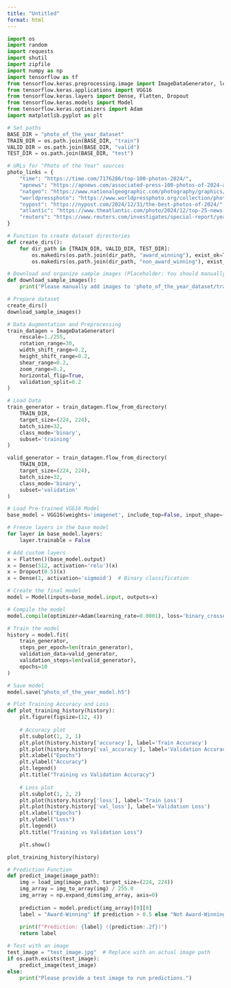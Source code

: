 ```yaml
---
title: "Untitled"
format: html
---
```


```python
import os
import random
import requests
import shutil
import zipfile
import numpy as np
import tensorflow as tf
from tensorflow.keras.preprocessing.image import ImageDataGenerator, load_img, img_to_array
from tensorflow.keras.applications import VGG16
from tensorflow.keras.layers import Dense, Flatten, Dropout
from tensorflow.keras.models import Model
from tensorflow.keras.optimizers import Adam
import matplotlib.pyplot as plt

# Set paths
BASE_DIR = "photo_of_the_year_dataset"
TRAIN_DIR = os.path.join(BASE_DIR, "train")
VALID_DIR = os.path.join(BASE_DIR, "valid")
TEST_DIR = os.path.join(BASE_DIR, "test")

# URLs for "Photo of the Year" sources
photo_links = {
    "time": "https://time.com/7176286/top-100-photos-2024/",
    "apnews": "https://apnews.com/associated-press-100-photos-of-2024-an-epic-catalog-of-humanity",
    "natgeo": "https://www.nationalgeographic.com/photography/graphics/pictures-of-the-year-2024",
    "worldpressphoto": "https://www.worldpressphoto.org/collection/photocontest/winners/2024",
    "nypost": "https://nypost.com/2024/12/31/the-best-photos-of-2024/",
    "atlantic": "https://www.theatlantic.com/photo/2024/12/top-25-news-photos-of-2024/1003081/",
    "reuters": "https://www.reuters.com/investigates/special-report/year-end-2024-photos-best/"
}

# Function to create dataset directories
def create_dirs():
    for dir_path in [TRAIN_DIR, VALID_DIR, TEST_DIR]:
        os.makedirs(os.path.join(dir_path, "award_winning"), exist_ok=True)
        os.makedirs(os.path.join(dir_path, "non_award_winning"), exist_ok=True)

# Download and organize sample images (Placeholder: You should manually add images)
def download_sample_images():
    print("Please manually add images to 'photo_of_the_year_dataset/train/'")

# Prepare dataset
create_dirs()
download_sample_images()

# Data Augmentation and Preprocessing
train_datagen = ImageDataGenerator(
    rescale=1./255,
    rotation_range=30,
    width_shift_range=0.2,
    height_shift_range=0.2,
    shear_range=0.2,
    zoom_range=0.2,
    horizontal_flip=True,
    validation_split=0.2
)

# Load Data
train_generator = train_datagen.flow_from_directory(
    TRAIN_DIR,
    target_size=(224, 224),
    batch_size=32,
    class_mode='binary',
    subset='training'
)

valid_generator = train_datagen.flow_from_directory(
    TRAIN_DIR,
    target_size=(224, 224),
    batch_size=32,
    class_mode='binary',
    subset='validation'
)

# Load Pre-trained VGG16 Model
base_model = VGG16(weights='imagenet', include_top=False, input_shape=(224, 224, 3))

# Freeze layers in the base model
for layer in base_model.layers:
    layer.trainable = False

# Add custom layers
x = Flatten()(base_model.output)
x = Dense(512, activation='relu')(x)
x = Dropout(0.5)(x)
x = Dense(1, activation='sigmoid')  # Binary classification

# Create the final model
model = Model(inputs=base_model.input, outputs=x)

# Compile the model
model.compile(optimizer=Adam(learning_rate=0.0001), loss='binary_crossentropy', metrics=['accuracy'])

# Train the model
history = model.fit(
    train_generator,
    steps_per_epoch=len(train_generator),
    validation_data=valid_generator,
    validation_steps=len(valid_generator),
    epochs=10
)

# Save model
model.save("photo_of_the_year_model.h5")

# Plot Training Accuracy and Loss
def plot_training_history(history):
    plt.figure(figsize=(12, 4))
    
    # Accuracy plot
    plt.subplot(1, 2, 1)
    plt.plot(history.history['accuracy'], label='Train Accuracy')
    plt.plot(history.history['val_accuracy'], label='Validation Accuracy')
    plt.xlabel("Epochs")
    plt.ylabel("Accuracy")
    plt.legend()
    plt.title("Training vs Validation Accuracy")
    
    # Loss plot
    plt.subplot(1, 2, 2)
    plt.plot(history.history['loss'], label='Train Loss')
    plt.plot(history.history['val_loss'], label='Validation Loss')
    plt.xlabel("Epochs")
    plt.ylabel("Loss")
    plt.legend()
    plt.title("Training vs Validation Loss")

    plt.show()

plot_training_history(history)

# Prediction Function
def predict_image(image_path):
    img = load_img(image_path, target_size=(224, 224))
    img_array = img_to_array(img) / 255.0
    img_array = np.expand_dims(img_array, axis=0)
    
    prediction = model.predict(img_array)[0][0]
    label = "Award-Winning" if prediction > 0.5 else "Not Award-Winning"
    
    print(f"Prediction: {label} ({prediction:.2f})")
    return label

# Test with an image
test_image = "test_image.jpg"  # Replace with an actual image path
if os.path.exists(test_image):
    predict_image(test_image)
else:
    print("Please provide a test image to run predictions.")

```